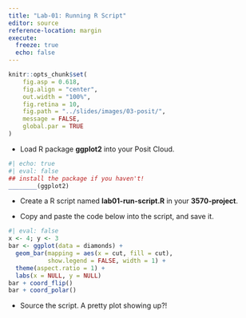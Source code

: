 ```yaml
---
title: "Lab-01: Running R Script"
editor: source
reference-location: margin
execute:
  freeze: true
  echo: false
---
```


```r
knitr::opts_chunk$set(
    fig.asp = 0.618,
    fig.align = "center",
    out.width = "100%",
    fig.retina = 10,
    fig.path = "../slides/images/03-posit/",
    message = FALSE,
    global.par = TRUE
)
```

::: callout-note

:::

- Load R package **ggplot2** into your Posit Cloud.

```r
#| echo: true
#| eval: false
## install the package if you haven't!
________(ggplot2)
```

- Create a R script named **lab01-run-script.R** in your **3570-project**.

- Copy and paste the code below into the script, and save it.

```r
#| eval: false
x <- 4; y <- 3
bar <- ggplot(data = diamonds) + 
  geom_bar(mapping = aes(x = cut, fill = cut), 
           show.legend = FALSE, width = 1) + 
  theme(aspect.ratio = 1) +
  labs(x = NULL, y = NULL)
bar + coord_flip()
bar + coord_polar()
```
- Source the script. A pretty plot showing up?!